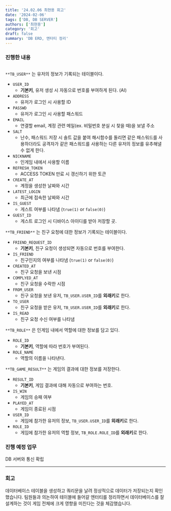 ```yaml
---
title: '24.02.06 최현용 회고'
date: '2024-02-06'
tags: ['DB, DB SERVER']
authors: ['최현용']
category: '회고'
draft: false
summary: 'DB ERD, 엔터티 정리'
---
```


### 진행한 내용

<Image alt="" src="/static/images/240206/ugizzdb_erd.png" width={800} height={800} />

`**TB_USER**` 는 유저의 정보가 기록되는 테이블이다. 

- `USER_ID`
    - **기본키**, 유저 생성 시 자동으로 번호를 부여하게 된다. (AI)
- `ADDRESS`
    - 유저가 로그인 시 사용할 ID
- `PASSWD`
    - 유저가 로그인 시 사용할 패스워드
- `EMAIL`
    - 연결할 email, 계정 관련 메일(ex. 비밀번호 분실 시 찾을 때)을 보낼 주소
- `SALT`
    - 난수, 패스워드 저장 시 솔트 값을 붙여 해시함수를 돌리면 같은 패스워드를 사용하더라도 공격자가 같은 패스워드를 사용하는 다른 유저의 정보를 유추해낼 수 없게 한다.
- `NICKNAME`
    - 인게임 내에서 사용할 이름
- `REFRESH_TOKEN`
    - ACCESS TOKEN 만료 시 갱신하기 위한 토큰
- `CREATE_AT`
    - 계정을 생성한 날짜와 시간
- `LATEST_LOGIN`
    - 최근에 접속한 날짜와 시간
- `IS_GUEST`
    - 게스트 여부를 나타냄 (`true(1)` or `false(0)`)
- `GUEST_ID`
    - 게스트 로그인 시 디바이스 아이디를 받아 저장할 곳.

`**TB_FRIEND**` 는 친구 요청에 대한 정보가 기록되는 테이블이다.

- `FRIEND_REQUEST_ID`
    - **기본키**, 친구 요청이 생성되면 자동으로 번호를 부여한다.
- `IS_FRIEND`
    - 친구인지의 여부를 나타냄 (`true(1)` or `false(0)`)
- `CREATED_AT`
    - 친구 요청을 보낸 시점
- `COMPLYED_AT`
    - 친구 요청을 수락한 시점
- `FROM_USER`
    - 친구 요청을 보낸 유저, `TB_USER.USER_ID`를 **외래키**로 한다.
- `TO_USER`
    - 친구 요청을 받은 유저, `TB_USER.USER_ID`를 **외래키**로 한다.
- `IS_READ`
    - 친구 요청 수신 여부를 나타냄

`**TB_ROLE**` 은 인게임 내에서 역할에 대한 정보를 담고 있다.

- `ROLE_ID`
    - **기본키**, 역할에 따라 번호가 부여된다.
- `ROLE_NAME`
    - 역할의 이름을 나타낸다.

`**TB_GAME_RESULT**` 는 게임의 결과에 대한 정보를 저장한다.

- `RESULT_ID`
    - **기본키**, 게임 결과에 대해 자동으로 부여하는 번호.
- `IS_WIN`
    - 게임의 승패 여부
- `PLAYED_AT`
    - 게임이 종료된 시점
- `USER_ID`
    - 게임에 참가한 유저의 정보, `TB_USER.USER_ID`를 **외래키**로 한다.
- `ROLE_ID`
    - 게임에 참가한 유저의 역할 정보, `TB_ROLE.ROLE_ID`를 **외래키**로 한다.

### 진행 예정 업무

DB 서버와 통신 확립

---

### 회고

데이터베이스 테이블을 생성하고 쿼리문을 날려 정상적으로 데이터가 저장되는지 확인했습니다.
팀원들과 의논하여 테이블에 들어갈 엔터티를 정리하면서 
데이터베이스를 잘 설계하는 것이 게임 전체에 크게 영향을 미친다는 것을 체감했습니다.
